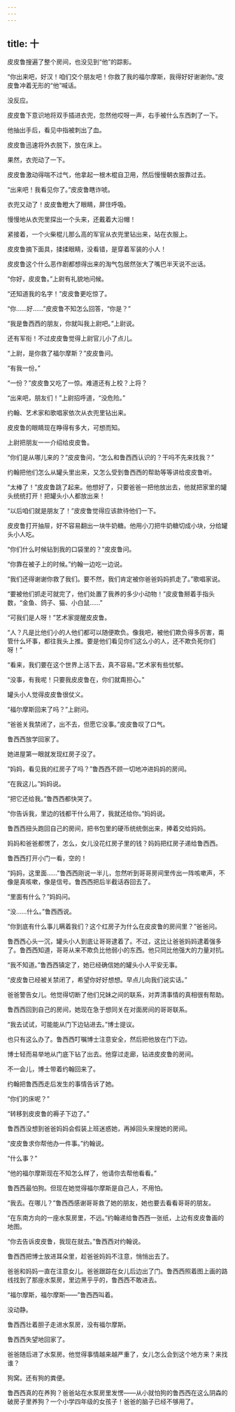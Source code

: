 ```yaml
---
---
---
```

title: 十
---




皮皮鲁搜遍了整个房间，也没见到“他”的踪影。

“你出来吧，好汉！咱们交个朋友吧！你救了我的福尔摩斯，我得好好谢谢你。”皮皮鲁冲着无形的“他”喊话。

没反应。

皮皮鲁下意识地将双手插进衣兜，忽然他哎呀一声，右手被什么东西刺了一下。

他抽出手后，看见中指被刺出了血。

皮皮鲁迅速将外衣脱下，放在床上。

果然，衣兜动了一下。

皮皮鲁激动得喘不过气，他拿起一根木棍自卫用，然后慢慢朝衣服靠过去。

“出来吧！我看见你了。”皮皮鲁瞎诈唬。

衣兜又动了！皮皮鲁瞪大了眼睛，屏住呼吸。

慢慢地从衣兜里探出一个头来，还戴着大沿帽！

紧接着，一个火柴棍儿那么高的军官从衣兜里钻出来，站在衣服上。

皮皮鲁摘下面具，揉揉眼睛，没看错，是穿着军装的小人！





皮皮鲁这个什么恶作剧都想得出来的淘气包居然张大了嘴巴半天说不出话。

“你好，皮皮鲁。”上尉有礼貌地问候。

“还知道我的名字！”皮皮鲁更吃惊了。

“你……好……”皮皮鲁不知怎么回答，“你是？”

“我是鲁西西的朋友，你就叫我上尉吧。”上尉说。

还有军衔！不过皮皮鲁觉得上尉官儿小了点儿。

“上尉，是你救了福尔摩斯？”皮皮鲁问。

“有我一份。”

“一份？”皮皮鲁又吃了一惊。难道还有上校？上将？

“出来吧，朋友们！”上尉招呼道，“没危险。”

约翰、艺术家和歌唱家依次从衣兜里钻出来。

皮皮鲁的眼睛现在睁得有多大，可想而知。

上尉把朋友一一介绍给皮皮鲁。

“你们是从哪儿来的？”皮皮鲁问，“怎么和鲁西西认识的？干吗不先来找我？”

约翰把他们怎么从罐头里出来，又怎么受到鲁西西的帮助等等讲给皮皮鲁听。

“太棒了！”皮皮鲁跳了起来。他想好了，只要爸爸一把他放出去，他就把家里的罐头统统打开！把罐头小人都放出来！

“以后咱们就是朋友了！”皮皮鲁觉得应该款待他们一下。

皮皮鲁打开抽屉，好不容易翻出一块牛奶糖。他用小刀把牛奶糖切成小块，分给罐头小人吃。

“你们什么时候钻到我的口袋里的？”皮皮鲁问。

“你靠在被子上的时候。”约翰一边吃一边说。

“我们还得谢谢你救了我们。要不然，我们肯定被你爸爸妈妈抓走了。”歌唱家说。

“要被他们抓走可就完了，他们处置了我养的多少小动物！”皮皮鲁掰着手指头数，“金鱼、鸽子、猫、小白鼠……”

“可我们是人呀！”艺术家提醒皮皮鲁。

“人？凡是比他们小的人他们都可以随便欺负。像我吧，被他们欺负得多厉害，甭管什么坏事，都往我头上推。要是他们看见你们这么小的人，还不欺负死你们呀！”

“看来，我们要在这个世界上活下去，真不容易。”艺术家有些忧郁。

“没事，有我呢！只要我皮皮鲁在，你们就甭担心。”

罐头小人觉得皮皮鲁很仗义。

“福尔摩斯回来了吗？”上尉问。

“爸爸关我禁闭了，出不去，但愿它没事。”皮皮鲁叹了口气。

鲁西西放学回家了。

她进屋第一眼就发现红房子没了。

“妈妈，看见我的红房子了吗？”鲁西西不顾一切地冲进妈妈的房间。

“在我这儿。”妈妈说。

“把它还给我。”鲁西西都快哭了。

“你告诉我，里边的钱都干什么用了，我就还给你。”妈妈说。

鲁西西扭头跑回自己的房间，把书包里的硬币统统倒出来，捧着交给妈妈。

妈妈和爸爸都愣了，怎么，女儿没花红房子里的钱？妈妈把红房子递给鲁西西。

鲁西西打开小门一看，空的！

“妈妈，这里面……”鲁西西刚说一半儿，忽然听到哥哥房间里传出一阵咳嗽声，不像是真咳嗽，像是信号。鲁西西把后半截话吞回去了。

“里面有什么？”妈妈问。

“没……什么。”鲁西西说。

“你到底有什么事儿瞒着我们？这个红房子为什么在皮皮鲁的房间里？”爸爸问。

鲁西西心头一沉，罐头小人到底让哥哥逮着了。不过，这比让爸爸妈妈逮着强多了。鲁西西知道，哥哥从来不欺负比他弱小的东西。他只同比他强大的力量对抗。

“我不知道。”鲁西西镇定了，她已经确信她的罐头小人平安无事。

“皮皮鲁已经被关禁闭了，希望你好好想想。早点儿向我们说实话。”

爸爸警告女儿。他觉得切断了他们兄妹之间的联系，对弄清事情的真相很有帮助。

鲁西西回到自己的房间，她现在急于想同关在对面房间的哥哥联系。

“我去试试，可能能从门下边钻进去。”博士提议。

也只有这么办了。鲁西西叮嘱博士注意安全，然后把他放在门下边。

博士轻而易举地从门底下钻了出去。他穿过走廊，钻进皮皮鲁的房间。

不一会儿，博士带着约翰回来了。

约翰把鲁西西走后发生的事情告诉了她。

“你们的床呢？”

“转移到皮皮鲁的褥子下边了。”

鲁西西没想到爸爸妈妈会假装上班迷惑她，再掉回头来搜她的房间。

“皮皮鲁求你帮他办一件事。”约翰说。

“什么事？”

“他的福尔摩斯现在不知怎么样了，他请你去帮他看看。”

鲁西西最怕狗。但现在她觉得福尔摩斯是自己人，不用怕。

“我去。在哪儿？”鲁西西感谢哥哥救了她的朋友，她也要去看看哥哥的朋友。

“在东南方向的一座水泵房里，不远。”约翰递给鲁西西一张纸，上边有皮皮鲁画的地图。

“你去告诉皮皮鲁，我现在就去。”鲁西西对约翰说。

鲁西西把博士放进耳朵里，趁爸爸妈妈不注意，悄悄出去了。

爸爸和妈妈一直在注意女儿。爸爸跟踪在女儿后边出了门。鲁西西照着图上画的路线找到了那座水泵房，里边黑乎乎的，鲁西西不敢进去。

“福尔摩斯，福尔摩斯——”鲁西西叫着。

没动静。

鲁西西壮着胆子走进水泵房，没有福尔摩斯。

鲁西西失望地回家了。

爸爸随后进了水泵房。他觉得事情越来越严重了，女儿怎么会到这个地方来？来找谁？

狗窝。还有狗的粪便。

鲁西西真的在养狗？爸爸站在水泵房里发愣——从小就怕狗的鲁西西在这么阴森的破房子里养狗？一个小学四年级的女孩子！爸爸的脑子已经不够用了。